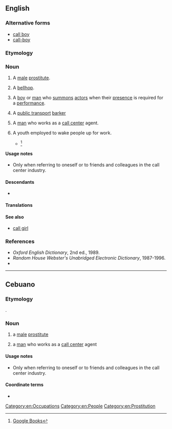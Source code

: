 ==English==

===Alternative forms===
* [[call boy]]
* [[call-boy]]

===Etymology===
{{compound|en|call|boy}}

===Noun===
{{en-noun}}

# {{lb|en|euphemistic}} A [[male]] [[prostitute]].
# {{lb|en|dated}} A [[bellhop]].
# {{lb|en|theater}} A [[boy]] or [[man]] who [[summon]]s [[actor]]s when their [[presence]] is required for a [[performance]].
# {{lb|en|Philippines|slang}} A [[public transport]] [[barker]] {{gl|a man, who for a fee, calls out the destination of [[jeepney]]s and [[bus]]es}}
# {{lb|en|humorous}} A [[man]] who works as a [[call center]] agent. {{qualifier|see usage notes}}
# A youth employed to wake people up for work. 
#* {{quote-book|en|year=2010|author=David Hunt|title=Era of Steam Engines, Volume 1, Chapter 3, Being a Callboy|publisher=Lulu.com|text=It was exciting being a '''callboy''', riding a pushbike in all directions in Fremantle City, waking-up the engine-crews for work.}} <ref>[https://books.google.co.uk/books?id=SckcAgAAQBAJ&pg=PA19&lpg=PA19&dq=%22callboy%22+wake+up&source=bl&ots=ACh7lLcyFW&sig=ACfU3U04tiMs1QhXLwge5PiZAiNOpZYSZw&hl=en&sa=X&ved=2ahUKEwjIrITQqPz7AhXSgVwKHTAvDVcQ6AF6BAgxEAM#v=onepage&q=%22callboy%22%20wake%20up&f=false Google Books]</ref>

====Usage notes====
* Only when referring to oneself or to friends and colleagues in the call center industry.

====Descendants====
* {{desc|ceb|callboy|bor=1}}

====Translations====
{{trans-top|a boy or man who summons actors}}
{{trans-mid}}
{{trans-bottom}}

====See also====
* [[call girl]]

===References===
* ''Oxford English Dictionary'', 2nd ed., 1989.
* ''Random House Webster's Unabridged Electronic Dictionary'', 1987-1996.
* {{R:Tagalog Slang Dictionary|28}}
<references/>

[[Category:en:Occupations]]
[[Category:en:People]]
[[Category:en:Prostitution]]

----

==Cebuano==

===Etymology===
{{ubor|ceb|en|callboy}}.

===Noun===
{{head|ceb|noun}}

# a [[male]] [[prostitute]]
# {{lb|ceb|humorous}} a [[man]] who works as a [[call center]] agent {{q|see usage notes}}

====Usage notes====
* Only when referring to oneself or to friends and colleagues in the call center industry.

====Coordinate terms====
* {{l|ceb|call girl}}

{{C|ceb|Occupations|Prostitution|Male people}}